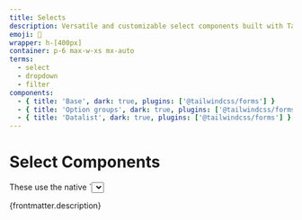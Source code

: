 ```yaml
---
title: Selects
description: Versatile and customizable select components built with Tailwind CSS v4. These responsive dropdown menus and form selects are perfect for filtering data, user preferences, and form controls in modern web applications. Optimized for accessibility, SEO, and mobile usability.
emoji: 📣
wrapper: h-[400px]
container: p-6 max-w-xs mx-auto
terms:
  - select
  - dropdown
  - filter
components:
  - { title: 'Base', dark: true, plugins: ['@tailwindcss/forms'] }
  - { title: 'Option groups', dark: true, plugins: ['@tailwindcss/forms'] }
  - { title: 'Datalist', dark: true, plugins: ['@tailwindcss/forms'] }
---
```


# Select Components

<div class="max-w-prose text-pretty">
  These use the native `<select>` elements. In the future, we should be able to apply a more custom look and feel. Based on [Google I/O CSS Update](https://developer.chrome.com/blog/whats-new-css-ui-2023/#selectmenu).
</div>

<p>{frontmatter.description}</p>

<CollectionList componentsData={componentsData} />
